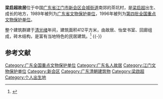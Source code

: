 {{otheruses|天津梁启超旧居|other=梁启超在天津的居住地}}
{{coord|22|27|46|N|113|03|58|E|display=title|scale:10000}}
{{文物保护单位
| 级别 = 全国
| 名称 = 梁启超故居
| 图片 = [[File:Jiangmen003.jpg|200px]]
| 所在 =  {{CHN}}[[广东省|广东省]][[江門市|江門市]][[新会區|新会區]]
| 分类 = 近现代重要史迹及代表性建筑
| 时代 = [[清朝|清]]
| 编号 = [[第四批全国重点文物保护单位|第四批]]第211项
| 登录 = 1996年11月20日
}}

'''梁启超故居'''位于中国[[广东省|广东省]][[江门市|江门市]][[新会区|新会区]][[会城街道|会城街道]]南郊的茶坑村，是[[梁启超|梁启超]]出生、成长的地方，1989年被列为[[广东省文物保护单位|广东省文物保护单位]]，1996年被列为[[第四批全国重点文物保护单位|第四批全国重点文物保护单位]]。

整个建筑群建于[[清朝|清]][[光绪|光绪]]年间，建筑面积412平方米，由故居、怡堂书室、回廊组成，砖木结构，是富有当地特色的民居建筑。<ref>{{Cite book |title=全国重点文物保护单位·第一至第五批·第Ⅱ卷 |publisher=文物出版社 |year=2004 |isbn=7-5010-1525-2 |pages=672 }}</ref>
{{-}}

==参考文献==
{{reflist}}

{{广东全国重点文物保护单位}}
{{岡州|state=autocollapse}}
{{DEFAULTSORT:Liang}}
[[Category:广东全国重点文物保护单位|Category:广东全国重点文物保护单位]]
[[Category:广东名人故居|Category:广东名人故居]]
[[Category:江门文物保护单位|Category:江门文物保护单位]]
[[Category:新会区|Category:新会区]]
[[Category:广东清朝建筑物|Category:广东清朝建筑物]]
[[Category:梁啟超|Category:梁啟超]]
[[Category:个人出生地|Category:个人出生地]]
